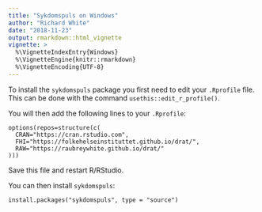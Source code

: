 ```yaml
---
title: "Sykdomspuls on Windows"
author: "Richard White"
date: "2018-11-23"
output: rmarkdown::html_vignette
vignette: >
  %\VignetteIndexEntry{Windows}
  %\VignetteEngine{knitr::rmarkdown}
  %\VignetteEncoding{UTF-8}
---
```


To install the `sykdomspuls` package you first need to edit your `.Rprofile` file. This can be done with the command `usethis::edit_r_profile()`.

You will then add the following lines to your `.Rprofile`:

```
options(repos=structure(c(
  CRAN="https://cran.rstudio.com",
  FHI="https://folkehelseinstituttet.github.io/drat/",
  RAW="https://raubreywhite.github.io/drat/"
)))
```

Save this file and restart R/RStudio.

You can then install `sykdomspuls`:

```
install.packages("sykdomspuls", type = "source")
```

